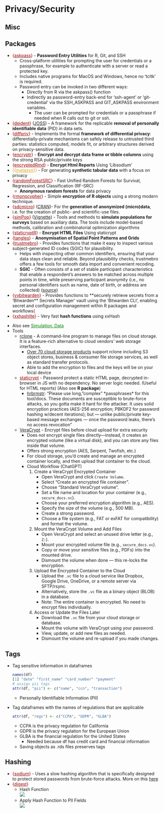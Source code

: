 # Privacy/Security {#sec-priv .unnumbered}

## Misc {#sec-priv-misc .unnumbered}

::: {.callout-tip collapse="true"}
## Packages

-   [{]{style="color: #990000"}[askpass](https://r-lib.r-universe.dev/askpass){style="color: #990000"}[}]{style="color: #990000"} - **Password Entry Utilities** for R, Git, and SSH
    -   Cross-platform utilities for prompting the user for credentials or a passphrase, for example to authenticate with a server or read a protected key.
    -   Includes native programs for MacOS and Windows, hence no 'tcltk' is required.
    -   Password entry can be invoked in two different ways:
        -   Directly from R via the askpass() function
        -   Indirectly as password-entry back-end for 'ssh-agent' or 'git-credential' via the SSH_ASKPASS and GIT_ASKPASS environment variables.
            -   The user can be prompted for credentials or a passphrase if needed when R calls out to git or ssh.
-   [{]{style="color: #990000"}[deident](https://cran.r-project.org/web/packages/deident/index.html){style="color: #990000"}[}]{style="color: #990000"} ([JOSS](https://joss.theoj.org/papers/10.21105/joss.07157)) - A framework for the replicable **removal of personally identifiable data** (PID) in data sets.
-   [{]{style="color: #990000"}[diffpriv](https://www.bipr.net/diffpriv/){style="color: #990000"}[}]{style="color: #990000"} - Implements the formal **framework of differential privacy**: differentially-private mechanisms can safely release to untrusted third parties: statistics computed, models fit, or arbitrary structures derived on privacy-sensitive data.
-   [{]{style="color: #990000"}[encryptr](https://github.com/cneskey/encryptr){style="color: #990000"}[}]{style="color: #990000"} - **Encrypt and decrypt data frame or tibble columns** using the strong RSA public/private keys
-   [{]{style="color: #990000"}[encryptedRmd](https://cran.r-project.org/web/packages/encryptedRmd/index.html){style="color: #990000"}[}]{style="color: #990000"} - **Encrypt Html Reports** Using 'Libsodium'
-   [{{]{style="color: goldenrod"}[metasyn](https://metasyn.readthedocs.io/en/latest/index.html){style="color: goldenrod"}[}}]{style="color: goldenrod"} - For generating **synthetic tabular data** with a focus on privacy
-   [{]{style="color: #990000"}[randomForestSRC](https://www.randomforestsrc.org/){style="color: #990000"}[}]{style="color: #990000"} - Fast Unified Random Forests for Survival, Regression, and Classification (RF-SRC)
    -   **Anonymous random forests** for data privacy
-   [{]{style="color: #990000"}[rmonocypher](https://github.com/coolbutuseless/rmonocypher){style="color: #990000"}[}]{style="color: #990000"} - Simple **encryption of R objects** using a strong modern technique.
-   [{]{style="color: #990000"}[sdcmicro](https://sdcpractice.readthedocs.io/en/latest/sdcMicro.html){style="color: #990000"}[}]{style="color: #990000"} ([CRAN](https://cran.r-project.org/web//packages//sdcMicro/index.html))- For the **generation of anonymized (micro)data**, i.e. for the creation of public- and scientific-use files.
-   [{]{style="color: #990000"}[simPop](https://cran.r-project.org/web//packages//simPop/index.html){style="color: #990000"}[}]{style="color: #990000"} ([Vignette](https://www.jstatsoft.org/article/view/v079i10)) - Tools and methods to **simulate populations for surveys** based on auxiliary data. The tools include model-based methods, calibration and combinatorial optimization algorithms
-   [{]{style="color: #990000"}[staticryptR](https://cran.r-project.org/web/packages/staticryptR/index.html){style="color: #990000"}[}]{style="color: #990000"} - **Encrypt HTML Files** Using staticrypt
-   [{]{style="color: #990000"}[tangles](https://cran.r-project.org/web/packages/tangles/index.html){style="color: #990000"}[}]{style="color: #990000"} - **Anonymisation of Spatial Point Patterns and Grids**
-   [{]{style="color: #990000"}[trustmebro](https://kuuuwe.github.io/trustmebro/){style="color: #990000"}[}]{style="color: #990000"} - Provides functions that make it easy to inspect various subject-generated ID codes (SGIC) for plausibility.
    -   Helps with inspecting other common identifiers, ensuring that your data stays clean and reliable. Beyond plausibility checks, trustmebro offers a few tools for smooth data import and convenient recoding.
    -   **SGIC** - Often consists of a set of stable participant characteristics that enable a respondent’s answers to be matched across multiple points in time, while preserving participant anonymity (i.e., no personal identifiers such as name, date of birth, or address are collected) ([source](https://journals.sagepub.com/doi/10.1177/01632787211031625))
-   [{]{style="color: #990000"}[vvbitwarden](https://cran.r-project.org/web/packages/vvbitwarden/index.html){style="color: #990000"}[}]{style="color: #990000"} - Provides functions to **securely retrieve secrets from a 'Bitwarden** Secrets Manager' vault using the 'Bitwarden CLI', enabling secret and configuration management within R packages and workflows[{]{style="color: #990000"}
-   [{]{style="color: #990000"}[xxhashlite](https://github.com/coolbutuseless/xxhashlite){style="color: #990000"}[}]{style="color: #990000"} - Very fast **hash functions** using xxHash
:::

-   Also see [Simulation, Data](simulation-data.qmd#sec-sim-data){style="color: green"}
-   Tools
    -   [rclone](https://rclone.org/) - A command-line program to manage files on cloud storage. It is a feature-rich alternative to cloud vendors' web storage interfaces.
        -   [Over 70 cloud storage products](#0) support rclone including S3 object stores, business & consumer file storage services, as well as standard transfer protocols.
        -   Able to add the encryption to files and the keys will be on your local device
    -   [staticrypt](https://github.com/robinmoisson/staticrypt){style="color: #990000"} - Password protect a static HTML page, decrypted in-browser in JS with no dependency. No server logic needed. (Useful for HTML reports) (Also see **R package**)
        -   [hrbrmstr](https://fosstodon.org/@hrbrmstr@mastodon.social/113135958788120988): "Please use long, "complex" \*passphrases\* for this tool/docs. These documents are susceptible to brute-force attacks, so you gotta make it hard for the attacker. It uses solid encryption practices (AES-256 encryption; PBKDF2 for password hashing w/decent iterations); but — unlike public/private key-based message exchanges — once the password leaks, there's no access revocation"
    -   [VeraCrypt](https://github.com/veracrypt/VeraCrypt) - Encrypt files before cloud upload for extra security
        -   Does not encrypt single files directly—instead, it creates an encrypted volume (like a virtual disk), and you can store any files inside that volume.
        -   Offers strong encryption (AES, Serpent, Twofish, etc.)
        -   For cloud storage, you'd create and manage an encrypted container locally, and then upload that container to the cloud.
        -   Cloud Workflow (ChatGPT)
            1.  Create a VeraCrypt Encrypted Container
                -   Open VeraCrypt and click `Create Volume`.
                -   Select "Create an encrypted file container".
                -   Choose "Standard VeraCrypt volume".
                -   Set a file name and location for your container (e.g., `secure_docs.vc`).
                -   Choose your preferred encryption algorithm (e.g., AES).
                -   Specify the size of the volume (e.g., 500 MB).
                -   Create a strong password.
                -   Choose a file system (e.g., FAT or exFAT for compatibility) and format the volume.
            2.  Mount the VeraCrypt Volume and Add Files
                -   Open VeraCrypt and select an unused drive letter (e.g., `Z:`).
                -   Mount your encrypted volume file (e.g., `secure_docs.vc`).
                -   Copy or move your sensitive files (e.g., PDFs) into the mounted drive.
                -   Dismount the volume when done — this re-locks the encryption.
            3.  Upload the Encrypted Container to the Cloud
                -   Upload the `.vc` file to a cloud service like Dropbox, Google Drive, OneDrive, or a remote server via SFTP/rsync.
                -   Alternatively, store the `.vc` file as a binary object (BLOB) in a database.
                -   Note: The entire container is encrypted. No need to encrypt files individually.
            4.  Access or Update the Files Later
                -   Download the `.vc` file from your cloud storage or database.
                -   Mount the volume with VeraCrypt using your password.
                -   View, update, or add new files as needed.
                -   Dismount the volume and re-upload if you made changes.

## Tags {#sec-priv-tag .unnumbered}

-   Tag sensitive information in dataframes

    ``` r
    names(df)
    [1] "date" "first_name" "card_number" "payment"
    # assign pii tags
    attr(df, "pii") <- c("name", "ccn", "transaction")
    ```

    -   Personally Identifiable Information (PII)

-   Tag dataframes with the names of regulations that are applicable

    ``` r
    attr(df, "regs") <- c("CCPA", "GDPR", "GLBA")
    ```

    -   CCPA is the privacy regulation for California
    -   GDPR is the privacy regulation for the European Union
    -   GLBA is the financial regulation for the United States
        -   Needed because df has credit card and financial information
    -   Saving objects as .rds files preserves tags

## Hashing {#sec-priv-hash .unnumbered}

-   [{]{style="color: #990000"}[sodium](https://github.com/jeroen/sodium){style="color: #990000"}[}]{style="color: #990000"} - Uses a slow hashing algorithm that is specifically designed to protect stored passwords from brute-force attacks. More on this [here](#0)
-   [{]{style="color: #990000"}[digest](https://cran.r-project.org/web/packages/digest/index.html){style="color: #990000"}[}]{style="color: #990000"}
    -   Hash Function\
        ![](./_resources/Privacy.resources/Screenshot%20(511).png)
    -   Apply Hash Function to PII Fields\
        ![](./_resources/Privacy.resources/Screenshot%20(513).png)
